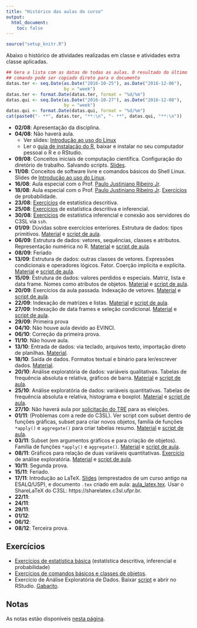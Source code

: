 ```yaml
---
title: "Histórico das aulas do curso"
output:
  html_document:
    toc: false
---
```


```r
source("setup_knitr.R")
```

Abaixo o histórico de atividades realizadas em classe e atividades extra
classe aplicadas.


```r
## Gera a lista com as datas de todas as aulas. O resultado do último
## comando pode ser copiado direto para o documento
datas.ter <- seq.Date(as.Date("2016-10-25"), as.Date("2016-12-06"),
                      by = "week")
datas.ter <- format.Date(datas.ter, format = "%d/%m")
datas.qui <- seq.Date(as.Date("2016-10-27"), as.Date("2016-12-08"),
                      by = "week")
datas.qui <- format.Date(datas.qui, format = "%d/%m")
cat(paste0("- **", datas.ter, "**:\n", "- **", datas.qui, "**:\n"))
```

- **02/08**: Apresentação da disciplina.
- **04/08**: Não haverá aula.
    - Ver slides:
      [Introdução ao uso do Linux](http://fernandomayer.github.io/linux-intro)
    - Ler o [guia de instalação do R](R-instalacao.html), baixar e
      instalar no seu computador pessoal o R e o RStudio.
- **09/08**: Conceitos iniciais de computação científica. Configuração
  do diretório de trabalho. Salvando scripts.
  [Slides](00_ce083-intro.html).
- **11/08**: Conceitos de software livre e comandos básicos do Shell
  Linux. Slides de
  [Introdução ao uso do Linux](http://fernandomayer.github.io/linux-intro).
- **16/08**: Aula especial com o Prof.
  [Paulo Justiniano Ribeiro Jr](http://www.leg.ufpr.br/~paulojus/).
- **18/08**: Aula especial com o Prof.
  [Paulo Justiniano Ribeiro Jr](http://www.leg.ufpr.br/~paulojus/).
  [Exercícios](ex01_intro.html) de probabilidade.
- **23/08**: [Exercícios](ex01_intro.html) de estatística descritiva.
- **25/08**: [Exercícios](ex01_intro.html) de estatística descritiva e
  inferencial.
- **30/08**: [Exercícios](ex01_intro.html) de estatística inferencial e
  conexão aos servidores do C3SL via `ssh`.
- **01/09**: Dùvidas sobre exercícios enteriores. Estrutura de dados:
  tipos primitivos. [Material](02_funcoes_e_objetos.html)
  e [script de aula](scripts/script_tipos.R).
- **06/09**: Estrutura de dados: vetores, sequências, classes e
  atributos. Representação numérica no
  R. [Material](02_funcoes_e_objetos.html)
  e [script de aula](scripts/script_tipos.R).
- **08/09**: Feriado
- **13/09**: Estrutura de dados: outras classes de vetores. Expressões
  condicionais e operadores lógicos. Fator. Coerção implícita e
  explícita. [Material](02_funcoes_e_objetos.html)
  e [script de aula](scripts/script_tipos.R).
- **15/09**: Estrutura de dados: valores perdidos e especiais. Matriz,
  lista e data frame. Nomes como atributos de
  objetos. [Material](02_funcoes_e_objetos.html)
  e [script de aula](scripts/script_tipos.R).
- **20/09**: Exercícios da aula passada. Indexação de
  vetores. [Material](03_indexacao_e_selecao.html)
  e [script de aula](scripts/script_index.R).
- **22/09**: Indexação de matrizes e
  listas. [Material](03_indexacao_e_selecao.html)
  e [script de aula](scripts/script_index.R).
- **27/09**: Indexação de data frames e seleção
  condicional. [Material](03_indexacao_e_selecao.html)
  e [script de aula](scripts/script_index.R).
- **29/09**: Primeira prova
- **04/10**: Não houve aula devido ao EVINCI.
- **06/10**: Correção da primeira prova.
- **11/10**: Não houve aula.
- **13/10**: Entrada de dados: via teclado, arquivos texto, importação
  direto de planilhas. [Material](04_Entrada_de_dados.html).
- **18/10**: Saída de dados. Formatos textual e binário para
  ler/escrever dados. [Material](04_Entrada_de_dados.html).
- **20/10**: Análise exploratória de dados: variáveis qualitativas.
  Tabelas de frequência absoluta e relativa, gráficos de
  barra. [Material](05_Analise_exploratoria.html) e
  [script de aula](scripts/script_exploratoria.R).
- **25/10**: Análise exploratória de dados: variáveis quantitativas.
  Tabelas de frequência absoluta e relativa, histograma e
  boxplot. [Material](05_Analise_exploratoria.html) e
  [script de aula](scripts/script_exploratoria.R).
- **27/10**: Não haverá aula por
[solicitação do TRE](http://www.ufpr.br/portalufpr/blog/noticias/__trashed-10/)
para as eleições.
- **01/11**: (Problemas com a rede do C3SL). Ver script com subset
  dentro de funções gráficas, subset para criar novos objetos, família
  de funções `*apply()` e `aggregate()` para criar tabelas resumo.
  [Material](05_Analise_exploratoria.html) e
  [script de aula](scripts/script_exploratoria.R).
- **03/11**: Subset (em argumentos gráficos e para criação de objetos).
  Família de funções `*apply()` e
  `aggregate()`. [Material](05_Analise_exploratoria.html)
  e [script de aula](scripts/script_exploratoria.R).
- **08/11**: Gráficos para relação de duas variáveis quantitativas.
  [Exercício](exercicios/ex03_exploratoria.R) de análise
  exploratória. [Material](05_Analise_exploratoria.html)
  e [script de aula](scripts/script_exploratoria.R).
- **10/11**: Segunda prova.
- **15/11**: Feriado.
- **17/11**: Introdução ao
  LaTeX. [Slides](misc/Introducao_ao_Latex_ESALQ-USP.pdf) (emprestados
  de um curso antigo na ESALQ/USP), e documento `.tex` criado em
  aula: [aula_latex.tex](misc/aula_latex.tex). Usar o ShareLaTeX do
  C3SL: https://sharelatex.c3sl.ufpr.br.
- **22/11**:
- **24/11**:
- **29/11**:
- **01/12**:
- **06/12**:
- **08/12**: Terceira prova.

## Exercícios

- [Exercícios de estatística básica](ex01_intro.html) (estatística
  descritiva, inferencial e probabilidade)
- [Exercícios de comandos básicos e classes de objetos](exercicios/ex02_basico.pdf).
- Exercício de Análise Exploratória de Dados.
  Baixar [script](exercicios/ex03_exploratoria.R) e abrir no
  RStudio. [Gabarito](exercicios/ex03_exploratoria_GABARITO.R).

## Notas

As notas estão disponíveis [nesta página](notas.html).
